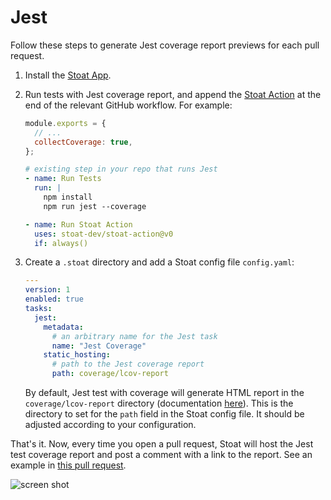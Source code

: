 
# Jest

Follow these steps to generate Jest coverage report previews for each pull request.

1. Install the [Stoat App](https://github.com/apps/stoat-app).

2. Run tests with Jest coverage report, and append the [Stoat Action](https://github.com/stoat-dev/stoat-action) at the end of the relevant GitHub workflow. For example:

    ```js title="jest.config.js"
    module.exports = {
      // ...
      collectCoverage: true,
    };
    ```

    ```yaml title=".github/workflows/test.yaml"
    # existing step in your repo that runs Jest
    - name: Run Tests
      run: |
        npm install
        npm run jest --coverage

    - name: Run Stoat Action
      uses: stoat-dev/stoat-action@v0
      if: always()
    ```

3. Create a `.stoat` directory and add a Stoat config file `config.yaml`:

    ```yaml title=".stoat/config.yaml"
    ---
    version: 1
    enabled: true
    tasks:
      jest:
        metadata:
          # an arbitrary name for the Jest task
          name: "Jest Coverage"
        static_hosting:
          # path to the Jest coverage report
          path: coverage/lcov-report
    ```

   By default, Jest test with coverage will generate HTML report in the `coverage/lcov-report` directory (documentation [here](https://jestjs.io/docs/configuration#coveragereporters-arraystring--string-options)). This is the directory to set for the `path` field in the Stoat config file. It should be adjusted according to your configuration.

That's it. Now, every time you open a pull request, Stoat will host the Jest test coverage report and post a comment with a link to the report. See an example in [this pull request](https://github.com/stoat-dev/examples/pull/1).

![screen shot](https://user-images.githubusercontent.com/1933157/204403456-1e3dc522-a68c-41ee-a288-997451718eff.png)

<TipUseCli />
